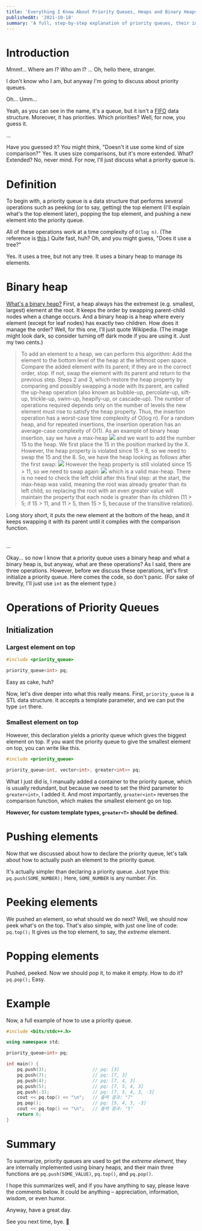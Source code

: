 ```yaml
---
title: 'Everything I Know About Priority Queues, Heaps and Binary Heaps.'
publishedAt: '2021-10-18'
summary: 'A full, step-by-step explanation of priority queues, their implementation, when they are used, and how to use them.'
---
```


# Introduction

Mmmf... Where am I? Who am I? ... Oh, hello there, stranger.

I don't know who I am, but anyway I'm going to discuss about priority queues.

Oh... Umm...

Yeah, as you can see in the name, it's a queue, but it isn't a
[FIFO](<https://en.wikipedia.org/wiki/FIFO_(computing_and_electronics)>) data structure. Moreover, it has priorities.
Which priorities? Well, for now, you guess it.

...

Have you guessed it? You might think, "Doesn't it use some kind of size comparison?"
Yes. It uses size comparisons, but it's more extended. What? Extended? No, never mind.
For now, I'll just discuss what a priority queue is.

# Definition

To begin with, a priority queue is a data structure that performs several operations such as peeking (or to say, getting) the top element
(I'll explain what's the top element later), popping the top element, and pushing a new element into the priority queue.

All of these operations work at a time complexity of `O(log n)`.
(The reference is [this](https://en.cppreference.com/w/cpp/container/priority_queue).)
Quite fast, huh? Oh, and you might guess, "Does it use a tree?"

Yes. It uses a tree, but not any tree. It uses a binary heap to manage its elements.

# Binary heap

[What's a binary heap?](https://en.wikipedia.org/wiki/Binary_heap)
First, a heap always has the extremest (e.g. smallest, largest) element at the root.
It keeps the order by swapping parent-child nodes when a change occurs.
And a binary heap is a heap where every element (except for leaf nodes) has exactly two children.
How does it manage the order? Well, for this one, I'll just quote Wikipedia.
(The image might look dark, so consider turning off dark mode if you are using it. Just my two cents.)

> To add an element to a heap, we can perform this algorithm:
> Add the element to the bottom level of the heap at the leftmost open space.
> Compare the added element with its parent; if they are in the correct order, stop.
> If not, swap the element with its parent and return to the previous step.
> Steps 2 and 3, which restore the heap property by comparing and possibly swapping a node with its parent, are called the up-heap operation (also known as bubble-up, percolate-up, sift-up, trickle-up, swim-up, heapify-up, or cascade-up).
> The number of operations required depends only on the number of levels the new element must rise to satisfy the heap property. Thus, the insertion operation has a worst-case time complexity of O(log n). For a random heap, and for repeated insertions, the insertion operation has an average-case complexity of O(1).
> As an example of binary heap insertion, say we have a max-heap
> ![](https://upload.wikimedia.org/wikipedia/commons/a/ac/Heap_add_step1.svg)
> and we want to add the number 15 to the heap. We first place the 15 in the position marked by the X. However, the heap property is violated since 15 > 8, so we need to swap the 15 and the 8. So, we have the heap looking as follows after the first swap:
> ![](https://upload.wikimedia.org/wikipedia/commons/1/16/Heap_add_step2.svg)
> However the heap property is still violated since 15 > 11, so we need to swap again:
> ![](https://upload.wikimedia.org/wikipedia/commons/5/51/Heap_add_step3.svg)
> which is a valid max-heap. There is no need to check the left child after this final step: at the start, the max-heap was valid, meaning the root was already greater than its left child, so replacing the root with an even greater value will maintain the property that each node is greater than its children (11 > 5; if 15 > 11, and 11 > 5, then 15 > 5, because of the transitive relation).

Long story short, it puts the new element at the bottom of the heap,
and it keeps swapping it with its parent until it complies with the comparison function.

<br />
...
<br />

Okay... so now I know that a priority queue uses a binary heap and what a binary heap is, but anyway, what are these operations?
As I said, there are three operations. However, before we discuss these operations, let's first initialize a priority queue.
Here comes the code, so don't panic. (For sake of brevity, I'll just use `int` as the element type.)

# Operations of Priority Queues

## Initialization

### Largest element on top

```cpp
#include <priority_queue>

priority_queue<int> pq;
```

Easy as cake, huh?

Now, let's dive deeper into what this really means.
First, `priority_queue` is a STL data structure. It accepts a template parameter, and we can put the type `int` there.

### Smallest element on top

However, this declaration yields a priority queue which gives the biggest element on top.
If you want the priority queue to give the smallest element on top,
you can write like this.

```cpp
#include <priority_queue>

priority_queue<int, vector<int>, greater<int>> pq;
```

What I just did is, I manually added a container to the priority queue, which is usually redundant,
but because we need to set the third parameter to `greater<int>`, I added it.
And most importantly, `greater<int>` reverses the comparison function, which makes the smallest element go on top.

**However, for custom template types, `greater<T>` should be defined.**

# Pushing elements

Now that we discussed about how to declare the priority queue, let's talk about how to actually push an element to the priority queue.

It's actually simpler than declaring a priority queue. Just type this: `pq.push(SOME_NUMBER);` Here, `SOME_NUMBER` is any number. _Fin._

# Peeking elements

We pushed an element, so what should we do next? Well, we should now peek what's on the top.
That's also simple, with just one line of code: `pq.top();`
It gives us the top element, to say, the _extreme_ element.

# Popping elements

Pushed, peeked. Now we should pop it, to make it empty. How to do it? `pq.pop();` Easy.

# Example

Now, a full example of how to use a priority queue.

```cpp:priority_queue.cpp
#include <bits/stdc++.h>

using namespace std;

priority_queue<int> pq;

int main() {
    pq.push(3);                 // pq: [3]
    pq.push(7);                 // pq: [7, 3]
    pq.push(4);                 // pq: [7, 4, 3]
    pq.push(5);                 // pq: [7, 5, 4, 3]
    pq.push(-3);                // pq: [7, 5, 4, 3, -3]
    cout << pq.top() << "\n";   // 출력 결과: "7"
    pq.pop();                   // pq: [5, 4, 3, -3]
    cout << pq.top() << "\n";   // 출력 결과: "5"
    return 0;
}
```

# Summary

To summarize, priority queues are used to get the _extreme element,_
they are internally implemented using binary heaps,
and their main three functions are `pq.push(SOME_VALUE)`, `pq.top()`, and `pq.pop()`.

I hope this summarizes well, and if you have anything to say, please leave the comments below.
It could be anything – appreciation, information, wisdom, or even humor.

Anyway, have a great day.

See you next time, bye. 🍻
